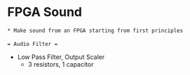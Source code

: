 = FPGA Sound =

 * Make sound from an FPGA starting from first principles
 
 = Audio Filter =

* Low Pass Filter, Output Scaler
** 3 resistors, 1 capacitor
